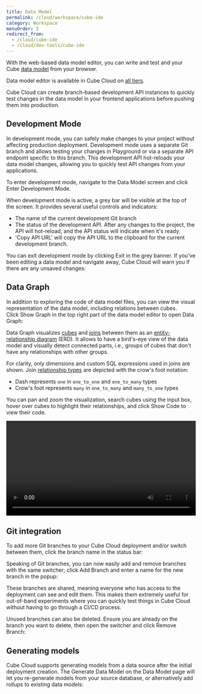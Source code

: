 ```yaml
---
title: Data Model
permalink: /cloud/workspace/cube-ide
category: Workspace
menuOrder: 3
redirect_from:
  - /cloud/cube-ide
  - /cloud/dev-tools/cube-ide
---
```


With the web-based data model editor, you can write and test and your Cube
[data model][ref-data-modeling] from your browser.

<SuccessBox>

Data model editor is available in Cube Cloud on [all tiers](https://cube.dev/pricing).

</SuccessBox>

Cube Cloud can create branch-based development API instances to quickly test
changes in the data model in your frontend applications before pushing them into
production.

<LoomVideo url="https://www.loom.com/embed/101b6291b0ba4d1d8982faa3b8c5bd55" />

## Development Mode

In development mode, you can safely make changes to your project without
affecting production deployment. Development mode uses a separate Git branch and
allows testing your changes in Playground or via a separate API endpoint
specific to this branch. This development API hot-reloads your data model
changes, allowing you to quickly test API changes from your applications.

To enter development mode, navigate to the <Btn>Data Model</Btn> screen and
click <Btn>Enter Development Mode</Btn>.

<Screenshot src="https://ucarecdn.com/f96a2b0e-a413-4126-84ef-45e73acbb5e0/"/>

When development mode is active, a grey bar will be visible at the top of the
screen. It provides several useful controls and indicators:

- The name of the current development Git branch
- The status of the development API. After any changes to the project, the API
  will hot-reload, and the API status will indicate when it's ready.
- 'Copy API URL' will copy the API URL to the clipboard for the current
  development branch.

<Screenshot src="https://ucarecdn.com/915e829d-39a7-4d65-b5d4-678bc7545a6f/"/>

You can exit development mode by clicking <Btn>Exit</Btn> in the grey banner. If
you've been editing a data model and navigate away, Cube Cloud will warn you if
there are any unsaved changes:

<Screenshot
  src="https://ucarecdn.com/67b8e943-0043-4398-84fc-91d83765ed10/"
  alt="Unsaved changes warning modal"
/>

## Data Graph

In addition to exploring the code of data model files, you can view the
visual representation of the data model, including relations between cubes.
Click&nbsp;<Btn>Show Graph</Btn> in the top right part of the data model
editor to open Data Graph:

<Screenshot src="https://ucarecdn.com/30b7fa8c-fb9f-43fb-af1d-4ef98aae2829/"/>

Data Graph visualizes [cubes][ref-cubes] and [joins][ref-joins] between them
as an [entity-relationship diagram][wiki-erd] (ERD). It allows to have a
bird's-eye view of the data model and visually detect connected parts, i.e.,
groups of cubes that don't have any relationships with other groups.

For clarity, only dimensions and custom SQL expressions used in joins are
shown. Join [relationship types][ref-join-types] are depicted with the crow's foot
notation:

- Dash represents `one` in `one_to_one` and `one_to_many` types
- Crow's foot represents `many` in `one_to_many` and `many_to_one` types

You can pan and zoom the visualization, search cubes using the input box,
hover over cubes to highlight their relationships, and
click&nbsp;<Btn>Show Code</Btn> to view their code.

<video width="100%" controls><source src="https://ucarecdn.com/2cc26fee-f94e-4328-bc46-297bfdd6e726/video.mp4" type="video/mp4"/></video>

## Git integration

To add more Git branches to your Cube Cloud deployment and/or switch between
them, click the branch name in the status bar:

<Screenshot
  src="https://ucarecdn.com/a3ea164f-b93c-4c83-b7a3-697dd025b74a/"
  alt="Branch switcher"
/>

Speaking of Git branches, you can now easily add and remove branches with the
same switcher; click <Btn>Add Branch</Btn> and enter a name for the new branch
in the popup:

<Screenshot
  src="https://ucarecdn.com/15ea528f-4a54-40a1-83c7-2f67738a3e8b/"
  alt="Create a new branch"
/>

These branches are shared, meaning everyone who has access to the deployment can
see and edit them. This makes them extremely useful for out-of-band experiments
where you can quickly test things in Cube Cloud without having to go through a
CI/CD process.

Unused branches can also be deleted. Ensure you are already on the branch you
want to delete, then open the switcher and click <Btn>Remove Branch</Btn>:

<Screenshot
  src="https://ucarecdn.com/f1d37fe6-a6ae-4d78-a801-133639daf1ec/"
  alt="Delete a branch"
/>

## Generating models

Cube Cloud supports generating models from a data source after the initial
deployment creation. The <Btn>Generate Data Model</Btn> on the <Btn>Data
Model</Btn> page will let you re-generate models from your source database, or
alternatively add rollups to existing data models:

<Screenshot
  src="https://ucarecdn.com/b83b8b21-7894-4363-9b0e-5f390b50cd6f/"
  alt="Generate rollups or data model modal"
/>

[ref-data-modeling]: /schema/getting-started
[ref-cubes]: /schema/reference/cube
[ref-joins]: /schema/reference/joins
[ref-join-types]: /schema/reference/joins#parameters-relationship
[wiki-erd]: https://en.wikipedia.org/wiki/Entity–relationship_model